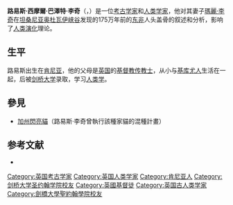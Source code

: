 {{Infobox Scientist
|name              = 路易斯·李奇
|image             = 
|image_size        = 250px
|caption           = 路易斯正在测试[[奥杜瓦伊峡谷|奥杜瓦伊峡谷]]发掘出的头骨
|birth_date        = 1903年8月7日
|birth_place       = [[英屬東非|英屬東非]]卡貝泰（今[[肯亞|肯亞]]）
|death_date        = 1972年10月1日
|death_place       = {{GBR}}[[倫敦|倫敦]]
|nationality       = {{KEN}}<br>{{UK}} 
|field             = [[考古学|考古学]] 
|known_for         = [[人类演化|人类演化]]
|children= [[理查德·李奇|理查德·李奇]]
}}

'''路易斯·西摩爾·巴澤特·李奇'''（{{Lang-en|'''Louis Seymour Bazett Leakey'''}}，{{bd|1903年|8月7日|1972年|10月1日}}）是一位[[考古学家|考古学家]]和[[人类学家|人类学家]]，他对其妻子[[瑪麗·李奇|瑪麗·李奇]]在[[坦桑尼亚|坦桑尼亚]][[奥杜瓦伊峡谷|奥杜瓦伊峡谷]]发现的175万年前的[[东非|东非]]人头盖骨的叙述和分析，影响了[[人类演化|人类演化]]理论。

== 生平 ==
路易斯出生在[[肯尼亚|肯尼亚]]，他的父母是[[英国|英国]]的[[基督教|基督教]][[传教士|传教士]]，从小与[[基库尤族|基库尤人]]生活在一起，后被[[剑桥大学|剑桥大学]]录取，学习[[人类学|人类学]]。

== 參見 ==
* [[加州閃亮貓|加州閃亮貓]]（路易斯·李奇曾執行該種家貓的混種計畫）

== 参考文献 ==
* {{cite book|last=Ellis|first=Elisabeth Gaynor|coauthors=Esler, Anthony|title=World History: Survey Edition''|url=https://archive.org/details/prenticehallworl0000elli|publisher=Prentice Hall|year=2007年|isbn=0131299719|language=en}}

{{Authority control}}

{{DEFAULTSORT:Leakey, Louis}}
[[Category:英国考古学家|Category:英国考古学家]]
[[Category:英国人类学家|Category:英国人类学家]]
[[Category:肯尼亚人|Category:肯尼亚人]]
[[Category:剑桥大学圣约翰学院校友|Category:剑桥大学圣约翰学院校友]]
[[Category:英國基督徒|Category:英國基督徒]]
[[Category:英国古人类学家|Category:英国古人类学家]]
[[Category:劍橋大學聖約翰學院校友|Category:劍橋大學聖約翰學院校友]]